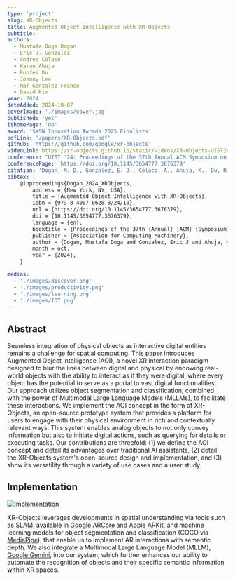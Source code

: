 ```yaml
---
type: 'project'
slug: XR-Objects
title: Augmented Object Intelligence with XR-Objects
subtitle:
authors:
  - Mustafa Doga Dogan
  - Eric J. Gonzalez
  - Andrea Colaco
  - Karan Ahuja
  - Ruofei Du
  - Johnny Lee
  - Mar Gonzalez-Franco
  - David Kim
year: 2024
dateAdded: 2024-10-07
coverImage: './images/cover.jpg'
published: 'yes'
ishomePage: 'no'
award: 'SXSW Innovation Awrads 2025 Finalists'
pdfLink: '/papers/XR-Objects.pdf'
github: 'https://github.com/google/xr-objects'
videoLink: https://xr-objects.github.io/static/videos/XR-Objects-UIST24.mp4
conference: "UIST '24: Proceedings of the 37th Annual ACM Symposium on User Interface Software and Technology"
conferencePage: 'https://doi.org/10.1145/3654777.3676379'
citation: 'Dogan, M. D., Gonzalez, E. J., Colaco, A., Ahuja, K., Du, R., Lee, J., ... & Kim, D. (2024). Augmented Object Intelligence: Making the Analog World Interactable with XR-Objects. arXiv preprint arXiv:2404.13274.'
bibtex: |
    @inproceedings{Dogan_2024_XRObjects,
        address = {New York, NY, USA},
        title = {Augmented Object Intelligence with XR-Objects},
        isbn = {979-8-4007-0628-8/24/10},
        url = {https://doi.org/10.1145/3654777.3676379},
        doi = {10.1145/3654777.3676379},
        language = {en},
        booktitle = {Proceedings of the 37th {Annual} {ACM} {Symposium} on {User} {Interface} {Software} and {Technology}},
        publisher = {Association for Computing Machinery},
        author = {Dogan, Mustafa Doga and Gonzalez, Eric J and Ahuja, Karan and Du, Ruofei and Colaco, Andrea and Lee, Johnny and Gonzalez-Franco, Mar and Kim, David},
        month = oct,
        year = {2024},
    }

medias:
  - './images/discover.png'
  - './images/productivity.png'
  - './images/learning.png'
  - './images/IOT.png'
---
```


## Abstract

Seamless integration of physical objects as interactive digital entities remains a challenge for spatial computing. This paper introduces Augmented Object Intelligence (AOI), a novel XR interaction paradigm designed to blur the lines between digital and physical by endowing real-world objects with the ability to interact as if they were digital, where every object has the potential to serve as a portal to vast digital functionalities. Our approach utilizes object segmentation and classification, combined with the power of Multimodal Large Language Models (MLLMs), to facilitate these interactions. We implement the AOI concept in the form of XR-Objects, an open-source prototype system that provides a platform for users to engage with their physical environment in rich and contextually relevant ways. This system enables analog objects to not only convey information but also to initiate digital actions, such as querying for details or executing tasks. Our contributions are threefold: (1) we define the AOI concept and detail its advantages over traditional AI assistants, (2) detail the XR-Objects system's open-source design and implementation, and (3) show its versatility through a variety of use cases and a user study.


## Implementation

![Implementation](./images/pipeline_new.png)

XR-Objects leverages developments in spatial understanding via tools such as SLAM, available in [Google ARCore](https://developers.google.com/ar) and [Apple ARKit](https://developer.apple.com/augmented-reality/arkit/), and machine learning models for object segmentation and classification (COCO via [MediaPipe](https://ai.google.dev/edge/mediapipe/solutions/guide)), that enable us to implement AR interactions with semantic depth. We also integrate a Multimodal Large Language Model (MLLM), [Google Gemini](https://deepmind.google/technologies/gemini/), into our system, which further enhances our ability to automate the recognition of objects and their specific semantic information within XR spaces.
